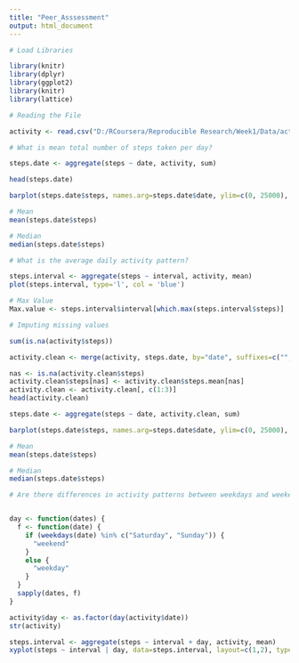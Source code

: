```yaml
---
title: "Peer_Asssessment"
output: html_document
---
```


```r

# Load Libraries

library(knitr)
library(dplyr)
library(ggplot2)
library(knitr)
library(lattice)

```

```r
# Reading the File

activity <- read.csv("D:/RCoursera/Reproducible Research/Week1/Data/activity.csv", colClass=c('integer', 'Date', 'integer'))

# What is mean total number of steps taken per day?

steps.date <- aggregate(steps ~ date, activity, sum)

head(steps.date)

barplot(steps.date$steps, names.arg=steps.date$date, ylim=c(0, 25000), xlab="date",ylab="sum(steps)",col = 'Red')

# Mean 
mean(steps.date$steps)

# Median
median(steps.date$steps)
```

```r
# What is the average daily activity pattern?

steps.interval <- aggregate(steps ~ interval, activity, mean)
plot(steps.interval, type='l', col = 'blue')

# Max Value
Max.value <- steps.interval$interval[which.max(steps.interval$steps)]

```

```r
# Imputing missing values

sum(is.na(activity$steps))

activity.clean <- merge(activity, steps.date, by="date", suffixes=c("", ".mean"))

nas <- is.na(activity.clean$steps)
activity.clean$steps[nas] <- activity.clean$steps.mean[nas]
activity.clean <- activity.clean[, c(1:3)]
head(activity.clean)

steps.date <- aggregate(steps ~ date, activity.clean, sum)

barplot(steps.date$steps, names.arg=steps.date$date, ylim=c(0, 25000), xlab="date", ylab="sum(steps)",col = 'blue')

# Mean 
mean(steps.date$steps)

# Median
median(steps.date$steps)
```

```r
# Are there differences in activity patterns between weekdays and weekends?


day <- function(dates) {
  f <- function(date) {
    if (weekdays(date) %in% c("Saturday", "Sunday")) {
      "weekend"
    }
    else {
      "weekday"
    }
  }
  sapply(dates, f)
}

activity$day <- as.factor(day(activity$date))
str(activity)

steps.interval <- aggregate(steps ~ interval + day, activity, mean)
xyplot(steps ~ interval | day, data=steps.interval, layout=c(1,2), type='l')

```